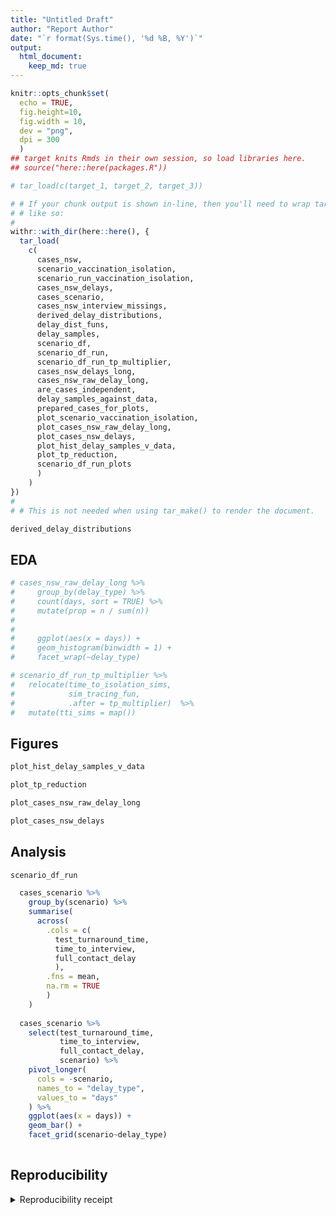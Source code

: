 ```yaml
---
title: "Untitled Draft"
author: "Report Author"
date: "`r format(Sys.time(), '%d %B, %Y')`"
output: 
  html_document:
    keep_md: true
---
```


```r
knitr::opts_chunk$set(
  echo = TRUE,
  fig.height=10,
  fig.width = 10,
  dev = "png",
  dpi = 300
  )
## target knits Rmds in their own session, so load libraries here.
## source("here::here(packages.R"))
```

```r
# tar_load(c(target_1, target_2, target_3))

# # If your chunk output is shown in-line, then you'll need to wrap tar_load()
# # like so:
# 
withr::with_dir(here::here(), {
  tar_load(
    c(
      cases_nsw,
      scenario_vaccination_isolation,
      scenario_run_vaccination_isolation,
      cases_nsw_delays,
      cases_scenario,
      cases_nsw_interview_missings,
      derived_delay_distributions,
      delay_dist_funs,
      delay_samples,
      scenario_df,
      scenario_df_run,
      scenario_df_run_tp_multiplier,
      cases_nsw_delays_long,
      cases_nsw_raw_delay_long,
      are_cases_independent,
      delay_samples_against_data,
      prepared_cases_for_plots,
      plot_scenario_vaccination_isolation,
      plot_cases_nsw_raw_delay_long,
      plot_cases_nsw_delays,
      plot_hist_delay_samples_v_data,
      plot_tp_reduction,
      scenario_df_run_plots
      )
    )
})
# 
# # This is not needed when using tar_make() to render the document.
```


```r
derived_delay_distributions
```


## EDA

```r
# cases_nsw_raw_delay_long %>% 
#     group_by(delay_type) %>% 
#     count(days, sort = TRUE) %>% 
#     mutate(prop = n / sum(n))
#   
#   
#     ggplot(aes(x = days)) + 
#     geom_histogram(binwidth = 1) + 
#     facet_wrap(~delay_type)
```


```r
# scenario_df_run_tp_multiplier %>% 
#   relocate(time_to_isolation_sims,
#            sim_tracing_fun,
#            .after = tp_multiplier)  %>% 
#   mutate(tti_sims = map())
```

## Figures

```r
plot_hist_delay_samples_v_data
```

```r
plot_tp_reduction
```

```r
plot_cases_nsw_raw_delay_long
```

```r
plot_cases_nsw_delays
```


## Analysis

```r
scenario_df_run 
```

```r

  cases_scenario %>% 
    group_by(scenario) %>% 
    summarise(
      across(
        .cols = c(
          test_turnaround_time,
          time_to_interview,
          full_contact_delay
          ),
        .fns = mean,
        na.rm = TRUE
        )
    )
  
  cases_scenario %>% 
    select(test_turnaround_time,
           time_to_interview,
           full_contact_delay,
           scenario) %>% 
    pivot_longer(
      cols = -scenario,
      names_to = "delay_type",
      values_to = "days"
    ) %>% 
    ggplot(aes(x = days)) +
    geom_bar() + 
    facet_grid(scenario~delay_type)
  
```



## Reproducibility

<details><summary>Reproducibility receipt</summary>

```r
## datetime
Sys.time()

## repository
if(requireNamespace('git2r', quietly = TRUE)) {
  git2r::repository()
} else {
  c(
    system2("git", args = c("log", "--name-status", "-1"), stdout = TRUE),
    system2("git", args = c("remote", "-v"), stdout = TRUE)
  )
}

## session info
sessionInfo()
```

</details>
